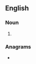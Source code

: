 ==English==

===Noun===
{{head|en|noun plural form}}

# {{plural of|headrace|lang=en}}

===Anagrams===
* {{anagrams|en|asearched}}
